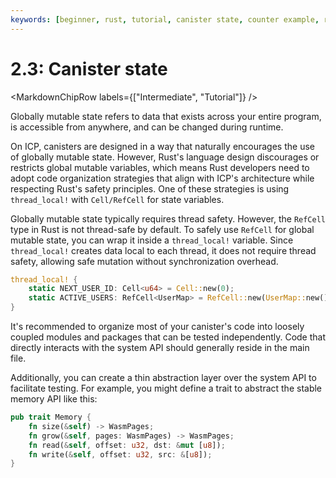 ```yaml
---
keywords: [beginner, rust, tutorial, canister state, counter example, rust canister state]
---
```



# 2.3: Canister state

<MarkdownChipRow labels={["Intermediate", "Tutorial"]} />

Globally mutable state refers to data that exists across your entire program, is accessible from anywhere, and can be changed during runtime.

On ICP, canisters are designed in a way that naturally encourages the use of globally mutable state. However, Rust's language design discourages or restricts global mutable variables, which means Rust developers need to adopt code organization strategies that align with ICP's architecture while respecting Rust's safety principles. One of these strategies is using `thread_local!` with `Cell/RefCell` for state variables.

Globally mutable state typically requires thread safety. However, the `RefCell` type in Rust is not thread-safe by default. To safely use `RefCell` for global mutable state, you can wrap it inside a `thread_local!` variable. Since `thread_local!` creates data local to each thread, it does not require thread safety, allowing safe mutation without synchronization overhead.

```rust
thread_local! {
    static NEXT_USER_ID: Cell<u64> = Cell::new(0);
    static ACTIVE_USERS: RefCell<UserMap> = RefCell::new(UserMap::new());
}
```

It's recommended to organize most of your canister's code into loosely coupled modules and packages that can be tested independently. Code that directly interacts with the system API should generally reside in the main file.

Additionally, you can create a thin abstraction layer over the system API to facilitate testing. For example, you might define a trait to abstract the stable memory API like this:

```rust
pub trait Memory {
    fn size(&self) -> WasmPages;
    fn grow(&self, pages: WasmPages) -> WasmPages;
    fn read(&self, offset: u32, dst: &mut [u8]);
    fn write(&self, offset: u32, src: &[u8]);
}
```


<TutorialFooter />
